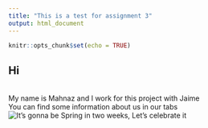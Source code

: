 ```yaml
---
title: "This is a test for assignment 3"
output: html_document
---
```


```r
knitr::opts_chunk$set(echo = TRUE)
```

## Hi
<br>
My name is Mahnaz and I work for this project with Jaime
<br>
You can find some information about us in our tabs
<br>
![It's gonna be Spring in two weeks, Let's celebrate it](Terme.jpg)

